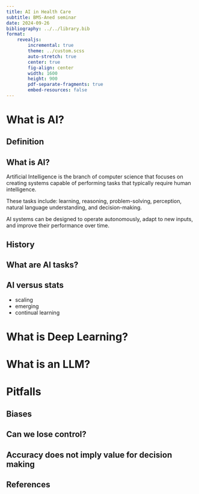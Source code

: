 ```yaml
---
title: AI in Health Care
subtitle: BMS-Aned seminar
date: 2024-09-26
bibliography: ../../library.bib
format:
    revealjs:
        incremental: true
        theme: ../custom.scss
        auto-stretch: true
        center: true
        fig-align: center
        width: 1600
        height: 900
        pdf-separate-fragments: true
        embed-resources: false
---
```


# What is AI?

## Definition

:::{.callout-tip}

## What is AI?

Artificial Intelligence is the branch of computer science that focuses on creating systems capable of performing tasks that typically require human intelligence. 

:::

These tasks include: learning, reasoning, problem-solving, perception, natural language understanding, and decision-making.

AI systems can be designed to operate autonomously, adapt to new inputs, and improve their performance over time.



## History

## What are AI tasks?

## AI versus stats

- scaling
- emerging
- continual learning

# What is Deep Learning?

# What is an LLM?

# Pitfalls

## Biases

## Can we lose control?

## Accuracy does not imply value for decision making

## References



